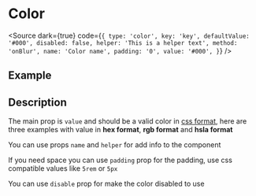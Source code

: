 

<Meta of={Stories} />

# Color

<Source dark={true} code={`
{
  type: 'color',
  key: 'key',
  defaultValue: '#000',
  disabled: false,
  helper: 'This is a helper text',
  method: 'onBlur',
  name: 'Color name',
  padding: '0',
  value: '#000',
}
`} />

## Example

<Canvas of={Stories.Base} />

## Description

The main prop is `value` and should be a valid color in
[css format](https://developer.mozilla.org/es/docs/Web/CSS/color_value),
here are three examples with value in **hex format**, **rgb format** and **hsla
format**

<Canvas of={Stories.ValueHex} />

<Canvas of={Stories.ValueRGB} />

<Canvas of={Stories.ValueHSLA} />

You can use props `name` and `helper` for add info to the component

<Canvas of={Stories.Decorators} />

If you need space you can use `padding` prop for the padding, use css
compatible values like `5rem` or `5px`

<Canvas of={Stories.Padding} />

You can use `disable` prop for make the color disabled to use

<Canvas of={Stories.Disabled} />
